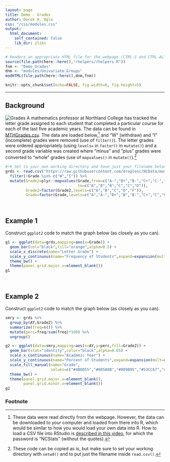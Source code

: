 ```yaml
---
layout: page
title: Demo - Grades
author: Derek H. Ogle
css: "/css/modules.css"
output:
  html_document:
    self_contained: false
    lib_dir: zlibs
---
```


```r
# Renders an appropriate HTML file for the webpage (CTRL-S and CTRL-ALT-C)
source(file.path(here::here(),"rhelpers/rhelpers.R"))
fnm <- "Demo_Grades"
dnm <- "modules/Univariate_Groups"
modHTML(file.path(here::here(),dnm,fnm))
```
```r
knitr::opts_chunk$set(echo=FALSE, fig.width=6, fig.height=5)
```

----

## Background
<img src="../zimgs/ReportCard.jpg" alt="Grades" class="img-right">
A mathematics professor at Northland College has tracked the letter grade assigned to each student that completed a particular course for each of the last five academic years. The data can be found in [MTHGrades.csv](https://raw.githubusercontent.com/droglenc/NCData/master/MTHGrades.csv). The data are loaded below,[^loaddata] and "W" (withdraw) and "I" (incomplete) grades were removed (use of `filter()`). The letter grades were ordered appropriately (using `levels=` in `factor()` in `mutate()`) and a second grade variable was created where "minus" and "plus" grades were converted to "whole" grades (use of `mapvalues()` in `mutate()`).[^copycode]

```r
#!# Set to your own working directory and have just your filename below.
grds <- read.csv("https://raw.githubusercontent.com/droglenc/NCData/master/MTHGrades.csv") %>%
  filter(!Grade %in% c("W","I")) %>%
  mutate(Grade2=plyr::mapvalues(Grade,from=c("A-","B+","B-","C+","C-","D+"),
                                to=c("A","B","B","C","C","D")),
         Grade2=factor(Grade2,levels=c("A","B","C","D","F")),
         Grade=factor(Grade,levels=c("A","A-","B+","B","B-","C+","C","C-","D+","D","F")))
```

&nbsp;

## Example 1
Construct `ggplot2` code to match the graph below (as closely as you can).

```r
g1 <- ggplot(data=grds,mapping=aes(x=Grade)) +
  geom_bar(col="black",fill="orange",alpha=0.5) +
  scale_x_discrete(name="Letter Grade") +
  scale_y_continuous(name="Frequency of Students",expand=expansion(mult=c(0,0.02))) +
  theme_bw() +
  theme(panel.grid.major.x=element_blank())
g1
```

&nbsp;

## Example 2
Construct `ggplot2` code to match the graph below (as closely as you can).

```r
smry <- grds %>%
  group_by(AY,Grade2) %>%
  summarize(freq=n()) %>%
  mutate(perc=freq/sum(freq)*100) %>%
  ungroup()

g2 <- ggplot(data=smry,mapping=aes(x=AY,y=perc,fill=Grade2)) +
  geom_bar(stat="identity",color="black",alpha=0.65) +
  scale_x_continuous(name="Academic Year") +
  scale_y_continuous(name="Percent of Students",expand=expansion(mult=c(0,0))) +
  scale_fill_manual(name="Grade",
                    values=c("#4B0055","#00588B","#009B95","#53CC67","#FDE333")) +
  theme_bw() +
  theme(panel.grid.major.x=element_blank(),
        panel.grid.minor.x=element_blank())
g2
```

### Footnote
[^getdata]: This CSV file is freely available from Kaggle at [this page](). However, you must sign-in to download the data file. I did this and made it available from my website at the link above.

[^loaddata]: These data were read directly from the webpage. However, the data can be downloaded to your computer and loaded from there into R, which would be similar to how you would load your own data into R. How to load a CSV file into RStudio is [described in this video](https://vimeo.com/144035138), for which the password is "NCStats" (without the quotes).

[^copycode]: These code can be copied as is, but make sure to set your working directory with `setwd()` and to put just the filename inside `read.csv()`.
